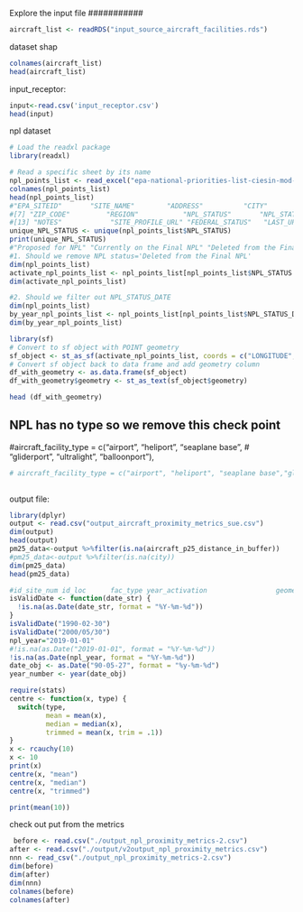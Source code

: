 ###########
Explore the input file 
###########
```R

aircraft_list <- readRDS("input_source_aircraft_facilities.rds")

```
dataset shap
```r
colnames(aircraft_list)
head(aircraft_list)

```
input_receptor:
```R
input<-read.csv('input_receptor.csv')
head(input)
```
npl dataset
```r
# Load the readxl package
library(readxl)

# Read a specific sheet by its name
npl_points_list <- read_excel("epa-national-priorities-list-ciesin-mod-v2-2014.xls", sheet = "EPA_NPL_Sites_asof_27Feb2014")
colnames(npl_points_list)
head(npl_points_list)
#"EPA_SITEID"       "SITE_NAME"        "ADDRESS"          "CITY"             "COUNTY"           "STATE"           
#[7] "ZIP_CODE"         "REGION"           "NPL_STATUS"       "NPL_STATUS_DATE"  "LATITUDE"         "LONGITUDE"       
#[13] "NOTES"            "SITE_PROFILE_URL" "FEDERAL_STATUS"   "LAST_UPDATED"  
unique_NPL_STATUS <- unique(npl_points_list$NPL_STATUS)
print(unique_NPL_STATUS)
#"Proposed for NPL" "Currently on the Final NPL" "Deleted from the Final NPL"
#1. Should we remove NPL status='Deleted from the Final NPL'
dim(npl_points_list)
activate_npl_points_list <- npl_points_list[npl_points_list$NPL_STATUS != "Deleted from the Final NPL", ]
dim(activate_npl_points_list)

#2. Should we filter out NPL_STATUS_DATE
dim(npl_points_list)
by_year_npl_points_list <- npl_points_list[npl_points_list$NPL_STATUS_DATE > as.POSIXct("1990-05-27"), ]
dim(by_year_npl_points_list)

```
```r
library(sf)
# Convert to sf object with POINT geometry
sf_object <- st_as_sf(activate_npl_points_list, coords = c("LONGITUDE","LATITUDE"), crs = 4326)
# Convert sf object back to data frame and add geometry column
df_with_geometry <- as.data.frame(sf_object)
df_with_geometry$geometry <- st_as_text(sf_object$geometry)


```
```r

head (df_with_geometry)
```

## NPL has no type so we remove this check point
#aircraft_facility_type = c("airport", "heliport", "seaplane base",
#                                      "gliderport", "ultralight", "balloonport"),
```R
# aircraft_facility_type = c("airport", "heliport", "seaplane base","gliderport", "ultralight", "balloonport"),
                                      
```
output file:
```R
library(dplyr)
output <- read.csv("output_aircraft_proximity_metrics_sue.csv")
dim(output)
head(output)
pm25_data<-output %>%filter(is.na(aircraft_p25_distance_in_buffer))
#pm25_data<-output %>%filter(is.na(city))
dim(pm25_data)
head(pm25_data)
```

```r
#id_site_num id_loc      fac_type year_activation                 geometry
isValidDate <- function(date_str) {
  !is.na(as.Date(date_str, format = "%Y-%m-%d"))
}
isValidDate("1990-02-30")
isValidDate("2000/05/30")
npl_year="2019-01-01"
#!is.na(as.Date("2019-01-01", format = "%Y-%m-%d"))
!is.na(as.Date(npl_year, format = "%Y-%m-%d"))
date_obj <- as.Date("90-05-27", format = "%y-%m-%d")
year_number <- year(date_obj)

```


```r
require(stats)
centre <- function(x, type) {
  switch(type,
         mean = mean(x),
         median = median(x),
         trimmed = mean(x, trim = .1))
}
x <- rcauchy(10)
x <- 10
print(x)
centre(x, "mean")
centre(x, "median")
centre(x, "trimmed")

print(mean(10))

```

check out put from the metrics
```r
 before <- read.csv("./output_npl_proximity_metrics-2.csv")
after <- read.csv("./output/v2output_npl_proximity_metrics.csv")
nnn <- read_csv("./output_npl_proximity_metrics-2.csv")
dim(before)
dim(after)
dim(nnn)
colnames(before)
colnames(after)
```